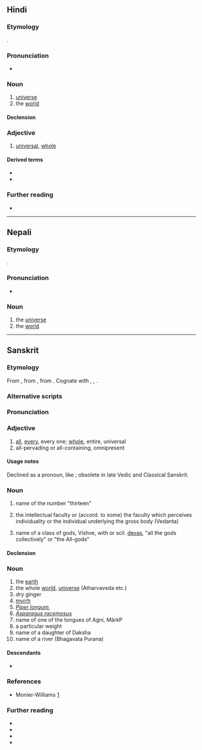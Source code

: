 ==Hindi==

===Etymology===
{{lbor|hi|sa|विश्व}}.

===Pronunciation===
* {{hi-IPA|विश्व.}}

===Noun===
{{hi-noun|g=m|ur=وشوه}}

# [[universe]]
# the [[world]]
#: {{syn|hi|दुनिया|जग}}

====Declension====
{{hi-ndecl|<M>}}

===Adjective===
{{hi-adj|ur=وشوه|ind=1}}

# [[universal]], [[whole]]
#: {{syn|hi|वैश्विक}}

====Derived terms====
* {{l|hi|विश्वकोश}}
* {{l|hi|विश्वयुद्ध}}

===Further reading===
* {{R:hi:McGregor}}

----

==Nepali==

===Etymology===
{{lbor|ne|sa|विश्व}}.

===Pronunciation===
* {{ne-IPA}}

===Noun===
{{ne-noun}}

# the [[universe]]
# the [[world]]

----

==Sanskrit==

===Etymology===
From {{inh|sa|inc-pro|*wíśwas}}, from {{inh|sa|iir-pro|*wíćwas}}, from {{inh|sa|ine-pro|*(h₁)wiḱ-wo-s}}. Cognate with {{cog|ae|𐬬𐬍𐬯𐬞𐬀}}, {{cog|peo|𐎻𐎿|ts=visa}}, {{cog|sla-pro|*vьśь||all}}.

===Alternative scripts===
{{sa-alt}}

===Pronunciation===
{{sa-IPA|a=1}}

===Adjective===
{{head|sa|adjective|sc=Deva|tr=víśva}}

# [[all]], [[every]], every one; [[whole]], entire, universal
# all-pervading or all-containing, omnipresent

====Usage notes====
Declined as a pronoun, like {{m|sa|सर्व|tr=sárva}}; obsolete in late Vedic and Classical Sanskrit.

===Noun===
{{sa-noun|tr=víśva|g=m}}

# name of the number "thirteen"
# {{lb|sa|philosophy}} the intellectual faculty or (accord. to some) the faculty which perceives individuality or the individual underlying the gross body (Vedanta)
# name of a class of gods, Vishve, with or scil. [[deva|devas]], "all the gods collectively" or "the All-gods"

====Declension====
{{sa-decl-noun-m|víśva}}

===Noun===
{{sa-noun|g=f|tr=víśva}}

# the [[earth]]
# the whole [[world]], [[universe]] (Atharvaveda etc.)
# dry ginger
# [[myrrh]]
# ''[[Piper longum]]'', {{vern|Indian long pepper}}
# ''[[Asparagus racemosus]]''
# name of one of the tongues of Agni, MârkP
# a particular weight
# name of a daughter of Daksha
# name of a river (Bhagavata Purana)

====Descendants====
* {{desc|te|విశ్వము|bor=1}}

===References===
* Monier-Williams [http://flaez.ch/cgi-bin/mw.pl?query=vizva]

===Further reading===
* {{pedialite|Piper longum}}
* {{specieslite|Piper longum}}
* {{pedialite|Asparagus racemosus}}
* {{specieslite|Asparagus}}
